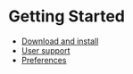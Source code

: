 # Getting Started

  - [Download and install](../getting-started/download-and-install)
  - [User support](./getting-started/user-support)
  - [Preferences](./getting-started/preferences)





